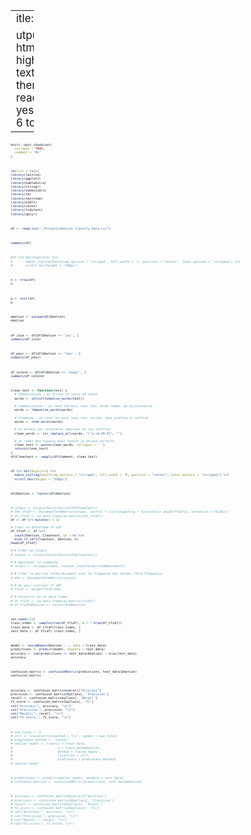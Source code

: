  ---
title: "<FONT color='#0066CC'><FONT size = 4 ><DIV align= center> mini projet 1 AP-4209 </DIV></FONT></FONT>"
author: "<FONT color='#FFFFFFF'><FONT size = 4 ><DIV align= center> auteurs : Brieuc Valence et Alexandre Macchi </DIV></FONT></FONT>"

output:
  html_document:
    highlight: textmate
    theme: readable
    toc: yes
    toc_depth: 6
    toc_float: yes

---

```{=html}
<style type="text/css">
body, td {font-size: 17px;}
code.r{font-size: 5px;}

pre { font-size: 15px;}
</style>
```

```r
knitr::opts_chunk$set(
  collapse = TRUE,
  comment = "#>"
)
```

```r
rm(list = ls())
library(lattice)
library(ggplot2)
library(kableExtra)
library(stringr)
library(tokenizers)
library(tm)
library(textstem)
library(e1071)
library(caret)
library(tidytext)
library(dplyr)
```

```r
df <- read.csv("./Projet1/Emotion_classify_Data.csv")
```

```r
summary(df)
```

```r
#df %>% kbl(digits=3) %>%
#       kable_styling(bootstrap_options = "striped", full_width =  F, position = "center", latex_options = 'stripped') %>%
#       scroll_box(height = "250px")
```

```r
n <- nrow(df)
n
```

```r
p <- ncol(df)
p
```

```r
emotion <- unique(df$Emotion)
emotion
```

```r
df_joie <- df[df$Emotion == 'joy', ]
summary(df_joie)
```

```r
df_peur <- df[df$Emotion == 'fear', ]
summary(df_peur)
```

```r
df_colere <- df[df$Emotion == 'anger', ]
summary(df_colere)
```

```r
clean_text <- function(text) {
  # tokenisation : on divise le texte en token 
  words <- unlist(tokenize_words(text))
  
  # Lemmatisation : on rend les mots sous leur forme lemme, du dictionnaire
  words <- lemmatize_words(words)

  # Stemming : on rend les mots sous leur racine, sans préfixe ni suffixe
  words <- stem_words(words)
  
  # on enleve les caractères spéciaux et les chiffres
  clean_words <- str_replace_all(words, "[^a-zA-Z0-9]", "")

  # on remet des espaces pour rendre la phrase correcte
  clean_text <- paste(clean_words, collapse = ' ')
  return(clean_text)
}
df$Cleantext <- sapply(df$Comment, clean_text)
```

```r
df %>% kbl(digits=3) %>%
  kable_styling(bootstrap_options = "striped", full_width =  F, position = "center", latex_options = 'stripped') %>%
  scroll_box(height = "250px")
```

```r
df$Emotion <- factor(df$Emotion)
```

```r
# corpus <- Corpus(VectorSource(df$Cleantext))
# dtm_tfidf <- DocumentTermMatrix(corpus, control = list(weighting = function(x) weightTfIdf(x, normalize = FALSE)))
# df_tfidf <- as.data.frame(as.matrix(dtm_tfidf))
df <- df %>% mutate(n = 1)

# Créer un dataframe TF-IDF
df_tfidf <- df %>%
  count(Emotion, Cleantext, wt = n) %>%
  bind_tf_idf(Cleantext, Emotion, n)
head(df_tfidf)

# # Créer un corpus
# corpus <- Corpus(VectorSource(df$Cleantext))

# # Appliquer le stemming
# corpus <- tm_map(corpus, content_transformer(stemDocument))

# # Créer la matrice terme-document avec la fréquence des termes (Term Frequency)
# dtm <- DocumentTermMatrix(corpus)

# # Ou pour utiliser TF-IDF
# tfidf <- weightTfIdf(dtm)

# # Convertir en un data frame
# df_tfidf <- as.data.frame(as.matrix(tfidf))
# df_tfidf$Emotion <- factor(df$Emotion)
```

```r
set.seed(123)
train_index <- sample(nrow(df_tfidf), 0.7 * nrow(df_tfidf))
train_data <- df_tfidf[train_index, ]
test_data <- df_tfidf[-train_index, ]
```

```r
model <- naiveBayes(Emotion ~ ., data = train_data)
predictions <- predict(model, newdata = test_data)
accuracy <- sum(predictions == test_data$Emotion) / nrow(test_data)
accuracy
```

```r
confusion_matrix <- confusionMatrix(predictions, test_data$Emotion)
confusion_matrix
```

```r
accuracy <- confusion_matrix$overall["Accuracy"]
precision <- confusion_matrix$byClass[, 'Precision']
recall <- confusion_matrix$byClass[, 'Recall']
f1_score <- confusion_matrix$byClass[, 'F1']
cat("Accuracy:", accuracy, "\n")
cat("Precision:", precision, "\n")
cat("Recall:", recall, "\n")
cat("F1-score:", f1_score, "\n")
```

```r
# num_folds <- 5
# ctrl <- trainControl(method = "cv", number = num_folds)
# preprocess_method <- "center"
# smaller_model <- train(x = train_data,
#                        y = train_data$Emotion,
#                        method = "naive_bayes",
#                        trControl = ctrl,
#                        preProcess = preprocess_method)
# smaller_model
```
```r
# predictions <- predict(smaller_model, newdata = test_data)
# confusion_matrix2 <- confusionMatrix(predictions, test_data$Emotion)
```
```r
# accuracy <- confusion_matrix2$overall["Accuracy"]
# precision <- confusion_matrix2$byClass[, 'Precision']
# recall <- confusion_matrix2$byClass[, 'Recall']
# f1_score <- confusion_matrix2$byClass[, 'F1']
# cat("Accuracy:", accuracy, "\n")
# cat("Precision:", precision, "\n")
# cat("Recall:", recall, "\n")
# cat("F1-score:", f1_score, "\n")
```